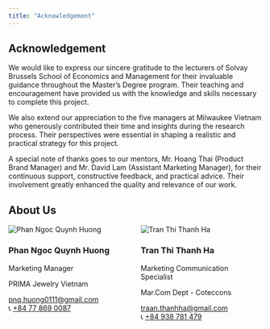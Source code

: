 ```yaml
---
title: "Acknowledgement"
---
```


## Acknowledgement

We would like to express our sincere gratitude to the lecturers of Solvay Brussels School of Economics and Management for their invaluable guidance throughout the Master’s Degree program. Their teaching and encouragement have provided us with the knowledge and skills necessary to complete this project.

We also extend our appreciation to the five managers at Milwaukee Vietnam who generously contributed their time and insights during the research process. Their perspectives were essential in shaping a realistic and practical strategy for this project.

A special note of thanks goes to our mentors, Mr. Hoang Thai (Product Brand Manager) and Mr. David Lam (Assistant Marketing Manager), for their continuous support, constructive feedback, and practical advice. Their involvement greatly enhanced the quality and relevance of our work.

## About Us

::: {.columns}
::: {.column width="50%"}
<div class="profile-card">
  <img src="image/vo.png" alt="Phan Ngoc Quynh Huong" class="avatar">
  <h3>Phan Ngoc Quynh Huong</h3>
  <p class="role">Marketing Manager</p>
  <p class="company">PRIMA Jewelry Vietnam</p>
  <p>
    <a href="mailto:pnq.huong0111@gmail.com">pnq.huong0111@gmail.com</a><br>
    📞 <a href="tel:+84778690087">+84 77 869 0087</a>
  </p>
</div>
:::

::: {.column width="50%"}
<div class="profile-card">
  <img src="image/ha.png" alt="Tran Thi Thanh Ha" class="avatar">
  <h3>Tran Thi Thanh Ha</h3>
  <p class="role">Marketing Communication Specialist</p>
  <p class="company">Mar.Com Dept - Coteccons</p>
  <p>
    <a href="mailto:traan.thanhha@gmail.com">traan.thanhha@gmail.com</a><br>
    📞 <a href="tel:+84938781479">+84 938 781 479</a>
  </p>
</div>
:::
:::